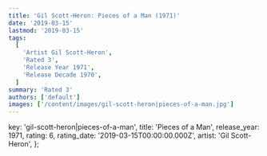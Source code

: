 ```yaml
---
title: 'Gil Scott-Heron: Pieces of a Man (1971)'
date: '2019-03-15'
lastmod: '2019-03-15'
tags:
  [
    'Artist Gil Scott-Heron',
    'Rated 3',
    'Release Year 1971',
    'Release Decade 1970',
  ]
summary: 'Rated 3'
authors: ['default']
images: ['/content/images/gil-scott-heron|pieces-of-a-man.jpg']
---
```


  key: 'gil-scott-heron|pieces-of-a-man',
  title: 'Pieces of a Man',
  release_year: 1971,
  rating: 6,
  rating_date: '2019-03-15T00:00:00.000Z',
  artist: 'Gil Scott-Heron',
};

<MusicRating data={data} />
